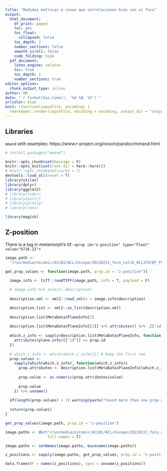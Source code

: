 ```yaml
---
title: "Medidas metricas o cosas que correlacionan bien con el foco"
output:
  html_document:
    df_print: paged
    toc: yes
    toc_float:
      collapsed: false
    toc_depth: 2
    number_sections: false
    smooth_scroll: false
    code_folding: hide
  pdf_document:
    latex_engine: xelatex
    toc: true
    toc_depth: 2
    number_sections: true
editor_options:
  chunk_output_type: inline
author: NM
date: "`r format(Sys.time(), '%d %B, %Y')`"
urlcolor: blue
knit: (function(inputFile, encoding) {
  rmarkdown::render(inputFile, encoding = encoding, output_dir = "output/renders") })
---
```


## Libraries

`mmand` with examples: https://www.r-project.org/nosvn/pandoc/mmand.html

```r
# install.packages("mmand")
```


```r
knitr::opts_chunk$set(message = F)
knitr::opts_knit$set(root.dir = here::here())
# knitr::opts_chunk$set(cache = T)
devtools::load_all(reset = T)
library(utiles)
library(dplyr)
library(ggplot2)
# library(tidyr)
# library(purrr)
# library(plotly)
# library(renv)

library(magick)
```


## Z-position

There is a tag in metamorph's tif: `<prop id="z-position" type="float" value="6716.22">`

```r
image.path <- 
  "/run/media/nicomic/ACLN1/ACL/Uscope/20210221_foco_calib_ACL379/BF_Position033.tif"
```


```r
get_prop_values <- function(image.path, prop.id = "z-position"){
  
  image.info <- tiff::readTIFF(image.path, info = T, payload = F)

  # image.info %>% select(-description)
  
  description.xml <- xml2::read_xml(x = image.info$description)

  description.list <- xml2::as_list(description.xml)
  
  description.list$MetaData$PlaneInfo[3]
  
  description.list$MetaData$PlaneInfo[[3]] %>% attributes() %>% .[["id"]]
  
  which.z_info <- sapply(description.list$MetaData$PlaneInfo, function(plane.info){
    attributes(plane.info)[["id"]] == prop.id
  })
  
  # which.z_info <- which(which.z_info)[1] # keep the first one
  prop.values <- 
    sapply(which(which.z_info), function(which.z_info){
      prop.attributes <- description.list$MetaData$PlaneInfo[[which.z_info]] %>% attributes()
    
      prop.value <- as.numeric(prop.attributes$value)
    
      prop.value
    }) %>% unname()
  
  if(length(prop.values) > 1) warning(paste("Found more than one prop with id", prop.id))
  
  return(prop.values)
}
```

```r
get_prop_values(image.path, prop.id = "z-position")
```

```r
image.paths <- dir("/run/media/nicomic/ACLN1/ACL/Uscope/20210221_foco_calib_ACL379/", pattern = "^BF.*tif$",
                   full.names = T)

image.paths <- setNames(image.paths, basename(image.paths))

z_positions <- sapply(image.paths, get_prop_values, prop.id = "z-position")

data.frame(BF = names(z_positions), zpos = unname(z_positions))
```

